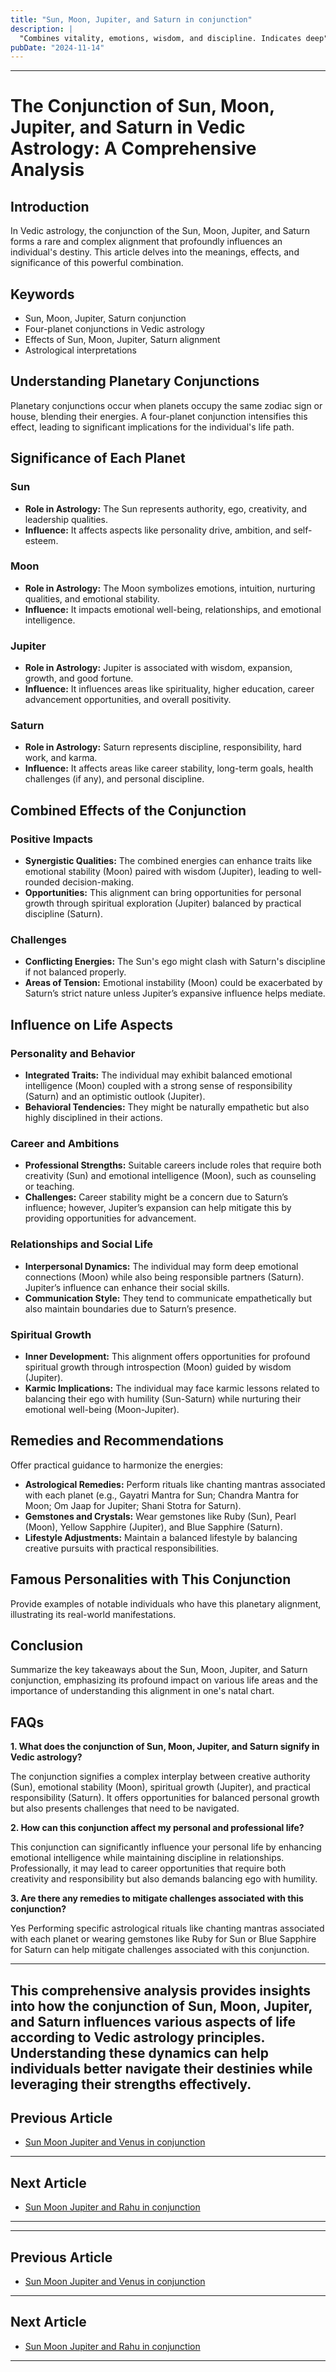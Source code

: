 ```yaml
---
title: "Sun, Moon, Jupiter, and Saturn in conjunction"
description: |
  "Combines vitality, emotions, wisdom, and discipline. Indicates deep"
pubDate: "2024-11-14"
---
```


---

# The Conjunction of Sun, Moon, Jupiter, and Saturn in Vedic Astrology: A Comprehensive Analysis

## Introduction

In Vedic astrology, the conjunction of the Sun, Moon, Jupiter, and Saturn forms a rare and complex alignment that profoundly influences an individual's destiny. This article delves into the meanings, effects, and significance of this powerful combination.

## Keywords

- Sun, Moon, Jupiter, Saturn conjunction
- Four-planet conjunctions in Vedic astrology
- Effects of Sun, Moon, Jupiter, Saturn alignment
- Astrological interpretations

## Understanding Planetary Conjunctions

Planetary conjunctions occur when planets occupy the same zodiac sign or house, blending their energies. A four-planet conjunction intensifies this effect, leading to significant implications for the individual's life path.

## Significance of Each Planet

### Sun

- **Role in Astrology:** The Sun represents authority, ego, creativity, and leadership qualities.
- **Influence:** It affects aspects like personality drive, ambition, and self-esteem.

### Moon

- **Role in Astrology:** The Moon symbolizes emotions, intuition, nurturing qualities, and emotional stability.
- **Influence:** It impacts emotional well-being, relationships, and emotional intelligence.

### Jupiter

- **Role in Astrology:** Jupiter is associated with wisdom, expansion, growth, and good fortune.
- **Influence:** It influences areas like spirituality, higher education, career advancement opportunities, and overall positivity.

### Saturn

- **Role in Astrology:** Saturn represents discipline, responsibility, hard work, and karma.
- **Influence:** It affects areas like career stability, long-term goals, health challenges (if any), and personal discipline.

## Combined Effects of the Conjunction

### Positive Impacts

- **Synergistic Qualities:** The combined energies can enhance traits like emotional stability (Moon) paired with wisdom (Jupiter), leading to well-rounded decision-making.
- **Opportunities:** This alignment can bring opportunities for personal growth through spiritual exploration (Jupiter) balanced by practical discipline (Saturn).

### Challenges

- **Conflicting Energies:** The Sun's ego might clash with Saturn's discipline if not balanced properly.
- **Areas of Tension:** Emotional instability (Moon) could be exacerbated by Saturn’s strict nature unless Jupiter’s expansive influence helps mediate.

## Influence on Life Aspects

### Personality and Behavior

- **Integrated Traits:** The individual may exhibit balanced emotional intelligence (Moon) coupled with a strong sense of responsibility (Saturn) and an optimistic outlook (Jupiter).
- **Behavioral Tendencies:** They might be naturally empathetic but also highly disciplined in their actions.

### Career and Ambitions

- **Professional Strengths:** Suitable careers include roles that require both creativity (Sun) and emotional intelligence (Moon), such as counseling or teaching.
- **Challenges:** Career stability might be a concern due to Saturn’s influence; however, Jupiter’s expansion can help mitigate this by providing opportunities for advancement.

### Relationships and Social Life

- **Interpersonal Dynamics:** The individual may form deep emotional connections (Moon) while also being responsible partners (Saturn). Jupiter’s influence can enhance their social skills.
- **Communication Style:** They tend to communicate empathetically but also maintain boundaries due to Saturn’s presence.

### Spiritual Growth

- **Inner Development:** This alignment offers opportunities for profound spiritual growth through introspection (Moon) guided by wisdom (Jupiter).
- **Karmic Implications:** The individual may face karmic lessons related to balancing their ego with humility (Sun-Saturn) while nurturing their emotional well-being (Moon-Jupiter).

## Remedies and Recommendations

Offer practical guidance to harmonize the energies:

- **Astrological Remedies:** Perform rituals like chanting mantras associated with each planet (e.g., Gayatri Mantra for Sun; Chandra Mantra for Moon; Om Jaap for Jupiter; Shani Stotra for Saturn).
- **Gemstones and Crystals:** Wear gemstones like Ruby (Sun), Pearl (Moon), Yellow Sapphire (Jupiter), and Blue Sapphire (Saturn).
- **Lifestyle Adjustments:** Maintain a balanced lifestyle by balancing creative pursuits with practical responsibilities.

## Famous Personalities with This Conjunction

Provide examples of notable individuals who have this planetary alignment, illustrating its real-world manifestations.

## Conclusion

Summarize the key takeaways about the Sun, Moon, Jupiter, and Saturn conjunction, emphasizing its profound impact on various life areas and the importance of understanding this alignment in one's natal chart.

## FAQs

**1. What does the conjunction of Sun, Moon, Jupiter, and Saturn signify in Vedic astrology?**

The conjunction signifies a complex interplay between creative authority (Sun), emotional stability (Moon), spiritual growth (Jupiter), and practical responsibility (Saturn). It offers opportunities for balanced personal growth but also presents challenges that need to be navigated.

**2. How can this conjunction affect my personal and professional life?**

This conjunction can significantly influence your personal life by enhancing emotional intelligence while maintaining discipline in relationships. Professionally, it may lead to career opportunities that require both creativity and responsibility but also demands balancing ego with humility.

**3. Are there any remedies to mitigate challenges associated with this conjunction?**

Yes Performing specific astrological rituals like chanting mantras associated with each planet or wearing gemstones like Ruby for Sun or Blue Sapphire for Saturn can help mitigate challenges associated with this conjunction.

---

This comprehensive analysis provides insights into how the conjunction of Sun, Moon, Jupiter, and Saturn influences various aspects of life according to Vedic astrology principles. Understanding these dynamics can help individuals better navigate their destinies while leveraging their strengths effectively.
---

## Previous Article
- [Sun Moon Jupiter and Venus in conjunction](1101020506_Sun_Moon_Jupiter_and_Venus_in_conjunction.mdx)

---

## Next Article
- [Sun Moon Jupiter and Rahu in conjunction](1101020508_Sun_Moon_Jupiter_and_Rahu_in_conjunction.mdx)

---
---

## Previous Article
- [Sun Moon Jupiter and Venus in conjunction](1101020506_Sun_Moon_Jupiter_and_Venus_in_conjunction.mdx)

---

## Next Article
- [Sun Moon Jupiter and Rahu in conjunction](1101020508_Sun_Moon_Jupiter_and_Rahu_in_conjunction.mdx)

---
